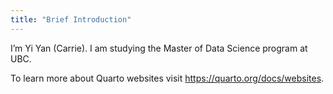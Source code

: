```yaml
---
title: "Brief Introduction"
---
```


I'm Yi Yan (Carrie). I am studying the Master of Data Science program at UBC.

To learn more about Quarto websites visit <https://quarto.org/docs/websites>.
